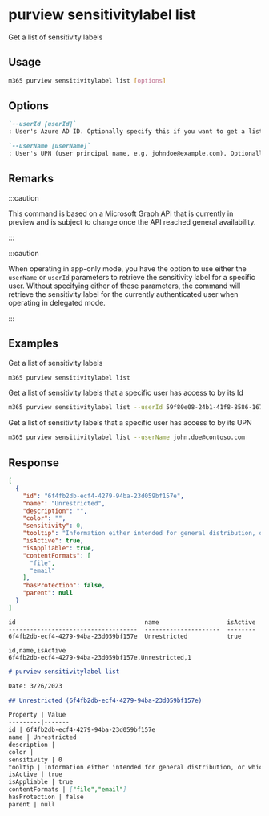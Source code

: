 
# purview sensitivitylabel list

Get a list of sensitivity labels

## Usage

```sh
m365 purview sensitivitylabel list [options]
```

## Options

```md defintion-list
`--userId [userId]`
: User's Azure AD ID. Optionally specify this if you want to get a list of sensitivity labels that the user has access to. Specify either `userId` or `userName` but not both.

`--userName [userName]`
: User's UPN (user principal name, e.g. johndoe@example.com). Optionally specify this if you want to get a list of sensitivity labels that the user has access to. Specify either `userId` or `userName` but not both.
```

<Global />

## Remarks

:::caution

This command is based on a Microsoft Graph API that is currently in preview and is subject to change once the API reached general availability.

:::

:::caution

When operating in app-only mode, you have the option to use either the `userName` or `userId` parameters to retrieve the sensitivity label for a specific user. Without specifying either of these parameters, the command will retrieve the sensitivity label for the currently authenticated user when operating in delegated mode.

:::

## Examples

Get a list of sensitivity labels

```sh
m365 purview sensitivitylabel list
```

Get a list of sensitivity labels that a specific user has access to by its Id

```sh
m365 purview sensitivitylabel list --userId 59f80e08-24b1-41f8-8586-16765fd830d3
```

Get a list of sensitivity labels that a specific user has access to by its UPN

```sh
m365 purview sensitivitylabel list --userName john.doe@contoso.com
```

## Response

<Tabs>
  <TabItem value="JSON">

  ```json
  [
    {
      "id": "6f4fb2db-ecf4-4279-94ba-23d059bf157e",
      "name": "Unrestricted",
      "description": "",
      "color": "",
      "sensitivity": 0,
      "tooltip": "Information either intended for general distribution, or which would not have any impact on the organization if it were to be distributed.",
      "isActive": true,
      "isAppliable": true,
      "contentFormats": [
        "file",
        "email"
      ],
      "hasProtection": false,
      "parent": null
    }
  ]
  ```

  </TabItem>
  <TabItem value="Text">

  ```text
  id                                    name                   isActive
  ------------------------------------  ---------------------  --------
  6f4fb2db-ecf4-4279-94ba-23d059bf157e  Unrestricted           true
  ```

  </TabItem>
  <TabItem value="CSV">

  ```csv
  id,name,isActive
  6f4fb2db-ecf4-4279-94ba-23d059bf157e,Unrestricted,1
  ```

  </TabItem>
  <TabItem value="Markdown">

  ```md
  # purview sensitivitylabel list

  Date: 3/26/2023

  ## Unrestricted (6f4fb2db-ecf4-4279-94ba-23d059bf157e)

  Property | Value
  ---------|-------
  id | 6f4fb2db-ecf4-4279-94ba-23d059bf157e
  name | Unrestricted
  description |
  color |
  sensitivity | 0
  tooltip | Information either intended for general distribution, or which would not have any impact on the organization if it were to be distributed.
  isActive | true
  isAppliable | true
  contentFormats | ["file","email"]
  hasProtection | false
  parent | null
  ```

  </TabItem>
</Tabs>

